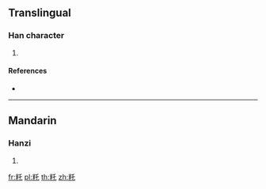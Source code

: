 {{character info/new}}
==Translingual==

===Han character===
{{Han char|rn=119|rad=米|as=03|sn=9|four=|canj=FDHP}}

# {{defn|Han|sort=米03}}

====References====
* {{Han ref|kx=0906.370|dkj=26841|dj=1332.070|hdz=53142.020|uh=7C77|ud=31863}}

----

==Mandarin==

===Hanzi===
{{cmn-hanzi|pin=[[zhé]] ([[zhe2]])|wg=che<sup>2</sup>}}

# {{defn|lang=cmn|sort=米03}}

[[fr:籷]]
[[pl:籷]]
[[th:籷]]
[[zh:籷]]